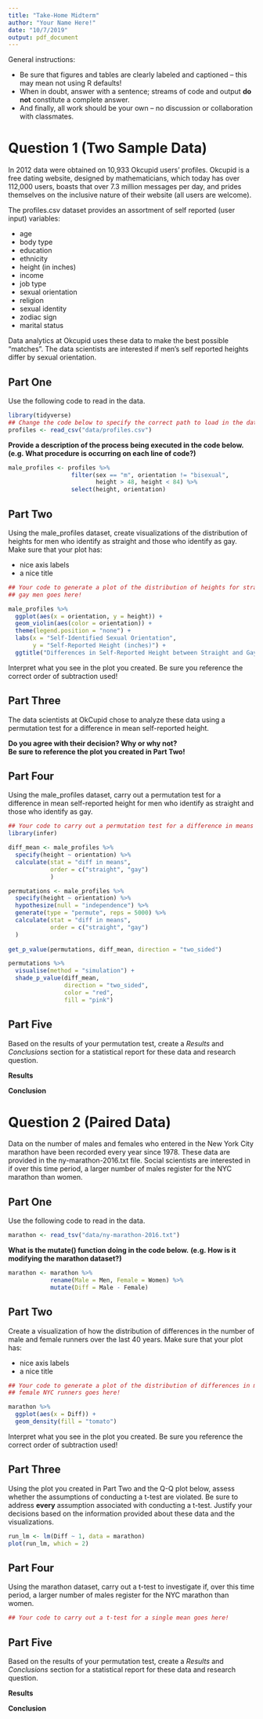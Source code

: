 ```yaml
---
title: "Take-Home Midterm"
author: "Your Name Here!"
date: "10/7/2019"
output: pdf_document
---
```


General instructions:  

* Be sure that figures and tables are clearly labeled and captioned – this may 
mean not using R defaults!
* When in doubt, answer with a sentence; streams of code and output **do not** 
constitute a complete answer.
* And finally, all work should be your own – no discussion or collaboration with classmates.


# Question 1 (Two Sample Data)  

In 2012 data were obtained on 10,933 Okcupid users' profiles. Okcupid is a free 
dating website, designed by mathematicians, which today has over 112,000 users,
boasts that over 7.3 million messages per day, and prides themselves on the 
inclusive nature of their website (all users are welcome).  

The profiles.csv dataset provides an assortment of self reported (user input) 
variables:    

* age
* body type
* education
* ethnicity
* height (in inches)
* income
* job type
* sexual orientation
* religion
* sexual identity
* zodiac sign
* marital status

Data analytics at Okcupid uses these data to make the best possible "matches". 
The data scientists are interested if men's self reported heights differ by 
sexual orientation.  


## Part One 

Use the following code to read in the data. 

```r
library(tidyverse)
## Change the code below to specify the correct path to load in the data 
profiles <- read_csv("data/profiles.csv")

```

__Provide a description of the process being executed in the code below.__ 
__(e.g. What procedure is occurring on each line of code?)__ 
<!-- Your response here! Do not delete this line! -->




```r
male_profiles <- profiles %>% 
                  filter(sex == "m", orientation != "bisexual", 
                         height > 48, height < 84) %>% 
                  select(height, orientation) 
```


## Part Two 

Using the male_profiles dataset, create visualizations of the distribution of 
heights for men who identify as straight and those who identify as gay. Make 
sure that your plot has:  

* nice axis labels  
* a nice title 

```r
## Your code to generate a plot of the distribution of heights for straight and 
## gay men goes here!  

male_profiles %>% 
  ggplot(aes(x = orientation, y = height)) + 
  geom_violin(aes(color = orientation)) + 
  theme(legend.position = "none") + 
  labs(x = "Self-Identified Sexual Orientation", 
       y = "Self-Reported Height (inches)") + 
  ggtitle("Differences in Self-Reported Height between Straight and Gay Males")

```

Interpret what you see in the plot you created. Be sure you reference the correct
order of subtraction used!  
<!-- Your response here! Do not delete this line! -->




## Part Three 

The data scientists at OkCupid chose to analyze these data using a permutation 
test for a difference in mean self-reported height.   

__Do you agree with their decision? Why or why not?__  
__Be sure to reference the plot you created in Part Two!__ 
<!-- Your response here! Do not delete this line! -->




## Part Four  

Using the male_profiles dataset, carry out a permutation test for a difference 
in mean self-reported height for men who identify as straight and those who 
identify as gay.  

```r
## Your code to carry out a permutation test for a difference in means goes here!  
library(infer)

diff_mean <- male_profiles %>% 
  specify(height ~ orientation) %>% 
  calculate(stat = "diff in means", 
            order = c("straight", "gay")
            )

permutations <- male_profiles %>% 
  specify(height ~ orientation) %>% 
  hypothesize(null = "independence") %>% 
  generate(type = "permute", reps = 5000) %>% 
  calculate(stat = "diff in means", 
            order = c("straight", "gay")
  )
  
get_p_value(permutations, diff_mean, direction = "two_sided")

permutations %>% 
  visualise(method = "simulation") + 
  shade_p_value(diff_mean, 
                direction = "two_sided", 
                color = "red", 
                fill = "pink")
```

## Part Five  

Based on the results of your permutation test, create a *Results* and 
*Conclusions* section for a statistical report for these data and research 
question.  

__Results__ 
<!-- Your response here! Do not delete this line! -->




__Conclusion__ 
<!-- Your response here! Do not delete this line! -->




# Question 2 (Paired Data)

Data on the number of males and females who entered in the New York City marathon 
have been recorded every year since 1978. These data are provided in the 
ny-marathon-2016.txt file. Social scientists are interested in if over this time
period, a larger number of males register for the NYC marathon than women. 

## Part One 

Use the following code to read in the data. 

```r
marathon <- read_tsv("data/ny-marathon-2016.txt")

```

__What is the mutate() function doing in the code below.__ 
__(e.g. How is it modifying the marathon dataset?)__ 


```r
marathon <- marathon %>% 
            rename(Male = Men, Female = Women) %>% 
            mutate(Diff = Male - Female)
```

<!-- Your response here! Do not delete this line! -->




## Part Two 

Create a visualization of how the distribution of differences in the number of 
male and female runners over the last 40 years. Make sure that your plot has:  

* nice axis labels
* a nice title

```r
## Your code to generate a plot of the distribution of differences in male and 
## female NYC runners goes here!  

marathon %>% 
  ggplot(aes(x = Diff)) + 
  geom_density(fill = "tomato")

```

Interpret what you see in the plot you created. Be sure you reference the correct
order of subtraction used!  
<!-- Your response here! Do not delete this line! -->




## Part Three 

Using the plot you created in Part Two and the Q-Q plot below, assess whether 
the assumptions of conducting a t-test are violated. Be sure to address **every**
assumption associated with conducting a t-test. Justify your decisions based on 
the information provided about these data and the visualizations. 

```r
run_lm <- lm(Diff ~ 1, data = marathon)
plot(run_lm, which = 2)

```
<!-- Your response here! Do not delete this line! -->




## Part Four  

Using the marathon dataset, carry out a t-test to investigate if, over this time
period, a larger number of males register for the NYC marathon than women. 

```r
## Your code to carry out a t-test for a single mean goes here!  


```


## Part Five 

Based on the results of your permutation test, create a *Results* and 
*Conclusions* section for a statistical report for these data and research 
question.  

__Results__ 
<!-- Your response here! Do not delete this line! -->




__Conclusion__ 
<!-- Your response here! Do not delete this line! -->






